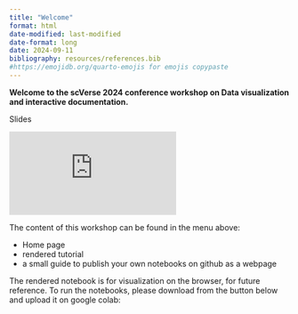 ```yaml
---
title: "Welcome"
format: html
date-modified: last-modified
date-format: long
date: 2024-09-11
bibliography: resources/references.bib
#https://emojidb.org/quarto-emojis for emojis copypaste
---
```


**Welcome to the scVerse 2024 conference workshop on Data visualization and interactive documentation.**

Slides

![](https://raw.githubusercontent.com/hds-sandbox/scverse-2024-workshop/main/Slides/slides.pdf)

The content of this workshop can be found in the menu above:

:::{.callout-note icon="false" appearance="simple"}
- Home page
- rendered tutorial
- a small guide to publish your own notebooks on github as a webpage
:::

The rendered notebook is for visualization on the browser, for future reference. To run the notebooks, please download from the button below and upload it on google colab:

